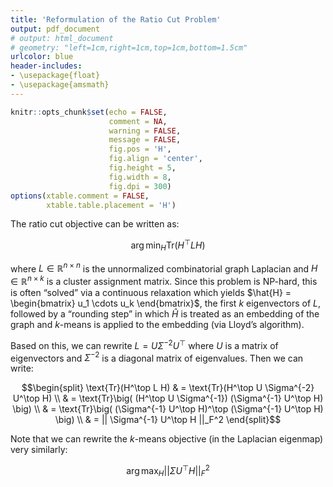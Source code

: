 ```yaml
---
title: 'Reformulation of the Ratio Cut Problem'
output: pdf_document
# output: html_document
# geometry: "left=1cm,right=1cm,top=1cm,bottom=1.5cm"
urlcolor: blue
header-includes:
- \usepackage{float}
- \usepackage{amsmath}
---
```


```r
knitr::opts_chunk$set(echo = FALSE, 
                      comment = NA, 
                      warning = FALSE, 
                      message = FALSE, 
                      fig.pos = 'H', 
                      fig.align = 'center', 
                      fig.height = 5, 
                      fig.width = 8, 
                      fig.dpi = 300)
options(xtable.comment = FALSE, 
        xtable.table.placement = 'H')
```

\newcommand{\tr}{\text{Tr}}
\newcommand{\diag}{\text{diag}}

The ratio cut objective can be written as:

$$\arg\min_H \tr(H^\top L H)$$

where $L \in \mathbb{R}^{n \times n}$ is the unnormalized combinatorial graph
Laplacian and $H \in \mathbb{R}^{n \times k}$ is a cluster assignment matrix.
Since this problem is NP-hard, this is often "solved" via a continuous 
relaxation which yields 
$\hat{H} = \begin{bmatrix} u_1 \cdots u_k \end{bmatrix}$, the first $k$
eigenvectors of $L$, followed by a "rounding step" in which $\hat{H}$ is 
treated as an embedding of the graph and $k$-means is applied to the embedding 
(via Lloyd's algorithm).

Based on this, we can rewrite $L = U \Sigma^{-2} U^\top$ where $U$ is a matrix 
of eigenvectors and $\Sigma^{-2}$ is a diagonal matrix of eigenvalues. Then 
we can write:

$$\begin{split}
  \tr(H^\top L H) & = \tr(H^\top U \Sigma^{-2} U^\top H) \\
  & = \tr \big( (H^\top U \Sigma^{-1}) (\Sigma^{-1} U^\top H) \big) \\
  & = \tr \big( (\Sigma^{-1} U^\top H)^\top (\Sigma^{-1} U^\top H) \big) \\
  & = || \Sigma^{-1} U^\top H ||_F^2
\end{split}$$

Note that we can rewrite the $k$-means objective (in the Laplacian eigenmap) 
very similarly:

$$\arg\max_H || \Sigma U^\top H ||_F^2$$
